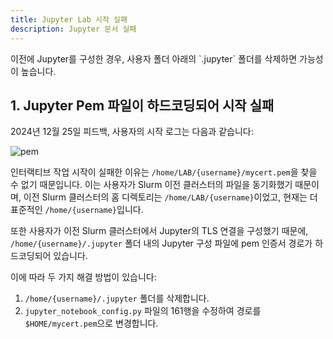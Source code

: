 ```yaml
---
title: Jupyter Lab 시작 실패
description: Jupyter 문서 실패
---
```


<Callout title="TL;DR">
  이전에 Jupyter를 구성한 경우, 사용자 폴더 아래의 `.jupyter` 폴더를 삭제하면 가능성이 높습니다.
</Callout>

## 1. Jupyter Pem 파일이 하드코딩되어 시작 실패

2024년 12월 25일 피드백, 사용자의 시작 로그는 다음과 같습니다:

![pem](./img/pem.webp)

인터랙티브 작업 시작이 실패한 이유는 `/home/LAB/{username}/mycert.pem`을 찾을 수 없기 때문입니다. 이는 사용자가 Slurm 이전 클러스터의 파일을 동기화했기 때문이며, 이전 Slurm 클러스터의 홈 디렉토리는 `/home/LAB/{username}`이었고, 현재는 더 표준적인 `/home/{username}`입니다.

또한 사용자가 이전 Slurm 클러스터에서 Jupyter의 TLS 연결을 구성했기 때문에, `/home/{username}/.jupyter` 폴더 내의 Jupyter 구성 파일에 pem 인증서 경로가 하드코딩되어 있습니다.

이에 따라 두 가지 해결 방법이 있습니다:

1. `/home/{username}/.jupyter` 폴더를 삭제합니다.
2. `jupyter_notebook_config.py` 파일의 161행을 수정하여 경로를 `$HOME/mycert.pem`으로 변경합니다.